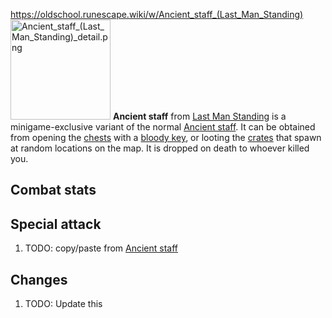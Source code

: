 https://oldschool.runescape.wiki/w/Ancient_staff_(Last_Man_Standing)
{{Infobox Item
|name = Ancient staff
|image = [[File:Ancient staff (Last Man Standing).png]]
|release = [[04 August]] [[2016]]
|update = Last Man Standing Beta and Splashing Restrictions  # TODO: Update this
|members = No
|quest = No
|tradeable = No
|placeholder = No
|equipable = Yes
|stackable = No
|noteable = Yes
|options = Wield, Drop   # TODO: Update this
|examine = A magical staff of ancient origin...
|value = 40
|alchable = No
|weight = 2.267
|id = 20431
}}
[[File:Ancient staff (Last Man Standing) detail.png|160px|left]]
'''Ancient staff''' from [[Last Man Standing]] is a minigame-exclusive variant of the normal [[Ancient staff]]. It can be obtained from opening the [[Chest (Last Man Standing)|chests]] with a [[bloody key]], or looting the [[Crate (Last Man Standing)|crates]] that spawn at random locations on the map. It is dropped on death to whoever killed you.

==Combat stats==
{{Infobox Bonuses
|astab = 10
|aslash = -1
|acrush = 40
|amagic = 15
|arange = 0
|dstab = 2
|dslash = 3
|dcrush = 1
|dmagic = 15
|drange = 0
|str = 50
|rstr = 0
|mdmg = 0
|prayer = -1
|slot = weapon
|speed = 4
|attackrange = staff
|combatstyle = staff
|image = [[File:Ancient staff equipped male.png|160px]]
|altimage = [[File:Ancient staff equipped female.png|160px]]
}}

{{CombatStyles|staff|speed=4|attackrange=staff}}

==Special attack==
# TODO: copy/paste from [[Ancient staff]]

==Changes==
# TODO: Update this
{{Subject changes header}}
{{Subject changes
|date = 4 August 2016
|update = Last Man Standing
|change = The item was made fully available with the release of Last Man Standing.
}}
{{Subject changes footer}}

{{Last Man Standing In-game Items}}